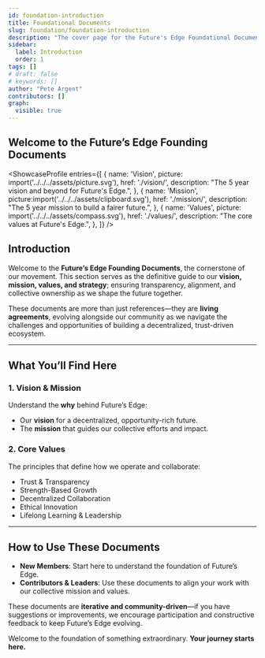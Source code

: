 ```yaml
---
id: foundation-introduction
title: Foundational Documents
slug: foundation/foundation-introduction
description: "The cover page for the Future's Edge Foundational Documents."
sidebar:
  label: Introduction
  order: 1
tags: []
# draft: false
# keywords: []
author: "Pete Argent"
contributors: []
graph:
  visible: true
---
```




## Welcome to the Future’s Edge Founding Documents


<ShowcaseProfile
  entries={[
    {
      name: 'Vision',
      picture: import('../../../assets/picture.svg'),
      href: './vision/',
      description:
        "The 5 year vision and beyond for Future's Edge.",
    },
    {
      name: 'Mission',
      picture:import('../../../assets/clipboard.svg'),
      href: './mission/',
      description:
        "The 5 year mission to build a fairer future.",
    },
    {
      name: 'Values',
      picture: import('../../../assets/compass.svg'),
      href: './values/',
      description:
        "The core values at Future's Edge.",
    },
  ]}
/>



## Introduction

Welcome to the **Future’s Edge Founding Documents**, the cornerstone of our movement. This section serves as the definitive guide to our **vision, mission, values, and strategy**; ensuring transparency, alignment, and collective ownership as we shape the future together.

These documents are more than just references—they are **living agreements**, evolving alongside our community as we navigate the challenges and opportunities of building a decentralized, trust-driven ecosystem.

---

## What You’ll Find Here

### 1. Vision & Mission

Understand the **why** behind Future’s Edge:

- Our **vision** for a decentralized, opportunity-rich future.
- The **mission** that guides our collective efforts and impact.

### 2. Core Values

The principles that define how we operate and collaborate:

- Trust & Transparency
- Strength-Based Growth
- Decentralized Collaboration
- Ethical Innovation
- Lifelong Learning & Leadership


---

## How to Use These Documents

- **New Members**: Start here to understand the foundation of Future’s Edge.
- **Contributors & Leaders**: Use these documents to align your work with our collective mission and values.

These documents are **iterative and community-driven**—if you have suggestions or improvements, we encourage participation and constructive feedback to keep Future’s Edge evolving.

Welcome to the foundation of something extraordinary. **Your journey starts here.**
